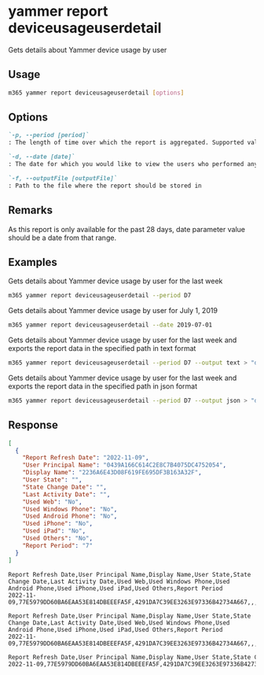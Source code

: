 
# yammer report deviceusageuserdetail

Gets details about Yammer device usage by user

## Usage

```sh
m365 yammer report deviceusageuserdetail [options]
```

## Options

```md defintion-list
`-p, --period [period]`
: The length of time over which the report is aggregated. Supported values `D7`, `D30`, `D90`, `D180`.

`-d, --date [date]`
: The date for which you would like to view the users who performed any activity. Supported date format is `YYYY-MM-DD`.

`-f, --outputFile [outputFile]`
: Path to the file where the report should be stored in
```

<Global />

## Remarks

As this report is only available for the past 28 days, date parameter value should be a date from that range.

## Examples

Gets details about Yammer device usage by user for the last week

```sh
m365 yammer report deviceusageuserdetail --period D7
```

Gets details about Yammer device usage by user for July 1, 2019

```sh
m365 yammer report deviceusageuserdetail --date 2019-07-01
```

Gets details about Yammer device usage by user for the last week and exports the report data in the specified path in text format

```sh
m365 yammer report deviceusageuserdetail --period D7 --output text > "deviceusageuserdetail.txt"
```

Gets details about Yammer device usage by user for the last week and exports the report data in the specified path in json format

```sh
m365 yammer report deviceusageuserdetail --period D7 --output json > "deviceusageuserdetail.json"
```

## Response

<Tabs>
  <TabItem value="JSON">

  ```json
  [
    {
      "Report Refresh Date": "2022-11-09",
      "User Principal Name": "0439A166C614C2E8C7B4075DC4752054",
      "Display Name": "2236A6E43D08F619FE695DF3B163A32F",
      "User State": "",
      "State Change Date": "",
      "Last Activity Date": "",
      "Used Web": "No",
      "Used Windows Phone": "No",
      "Used Android Phone": "No",
      "Used iPhone": "No",
      "Used iPad": "No",
      "Used Others": "No",
      "Report Period": "7"
    }
  ]
  ```

  </TabItem>
  <TabItem value="Text">

  ```text
  Report Refresh Date,User Principal Name,Display Name,User State,State Change Date,Last Activity Date,Used Web,Used Windows Phone,Used Android Phone,Used iPhone,Used iPad,Used Others,Report Period
  2022-11-09,77E5979DD60BA6EAA53E814DBEEEFA5F,4291DA7C39EE3263E97336B42734A667,,,,No,No,No,No,No,No,7
  ```

  </TabItem>
  <TabItem value="CSV">

  ```csv
  Report Refresh Date,User Principal Name,Display Name,User State,State Change Date,Last Activity Date,Used Web,Used Windows Phone,Used Android Phone,Used iPhone,Used iPad,Used Others,Report Period
  2022-11-09,77E5979DD60BA6EAA53E814DBEEEFA5F,4291DA7C39EE3263E97336B42734A667,,,,No,No,No,No,No,No,7
  ```

  </TabItem>
  <TabItem value="Markdown">

  ```md
  Report Refresh Date,User Principal Name,Display Name,User State,State Change Date,Last Activity Date,Used Web,Used Windows Phone,Used Android Phone,Used iPhone,Used iPad,Used Others,Report Period
  2022-11-09,77E5979DD60BA6EAA53E814DBEEEFA5F,4291DA7C39EE3263E97336B42734A667,,,,No,No,No,No,No,No,7
  ```

  </TabItem>
</Tabs>


